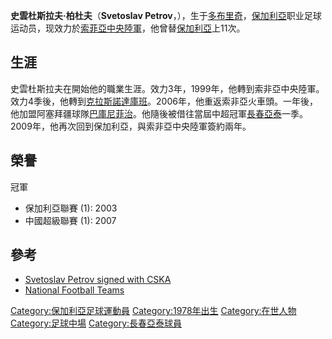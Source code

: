 {{Football player infobox |
  playername = 柏杜夫|
  image = [[File:Svetlio_petrov.JPG|240px]] |
  fullname = Svetoslav Stefanov Petrov|
  nickname = |
  dateofbirth = {{birth date and age|1978|2|12|df=y}} |
  cityofbirth = [[多布里奇|多布里奇]] |
  countryofbirth = [[保加利亞|保加利亞]] |
  height = {{height|m=1.77}} |
  currentclub  = [[索菲亞中央陸軍|索菲亞中央陸軍]] |
  clubnumber = 14 |
  position = [[中場|中場]] |
  youthyears = 1992-1996|
  youthclubs = {{tsl|en|PFC Dobrudzha Dobrich||多布魯察}} |
  years = 1996-1999<br/>2000–2004<br/>2004-2005<br/>2006<br>2007-2009<br>2008<br>2009- |
  clubs = {{tsl|en|PFC Dobrudzha Dobrich||多布魯察}}<br/>[[索菲亞中央陸軍|索菲亞中央陸軍]]<br/>[[克拉斯諾達爾庫班足球俱樂部|克拉斯諾達庫班]]<br/>[[索菲亞火車頭足球俱樂部|索菲亞火車頭]]<br>[[尼菲治足球俱乐部|巴庫尼菲治]]<br>→ [[長春亞泰|長春亞泰]] (借用)<br>[[索菲亞中央陸軍|索菲亞中央陸軍]] |
  caps(goals) = {{0}}59 {{0}}{{0}}(0)<br/>111 {{0}}(12)<br/>{{0}}32 {{0}}{{0}}(2)<br/>{{0}}{{0}}9 {{0}}{{0}}(0)<br/>{{0}}44 {{0}}{{0}}(5)<br/>{{0}}16 {{0}}{{0}}(0)<br/>{{0}}{{0}}12 {{0}}{{0}}(0)
 | nationalyears = 2000-2003|
 |nationalteam = [[保加利亞國家足球隊|保加利亞]] |
  nationalcaps(goals) = {{0}}11 {{0}}{{0}}(0) |
  pcupdate =  14 January 2010|
  ntupdate =  }}

'''史雲杜斯拉夫·柏杜夫'''（'''Svetoslav Petrov'''，{{bd|1978年|2月12日|catidx=Petrov, Svetoslav}}），生于[[多布里奇|多布里奇]]，[[保加利亞|保加利亞]]职业足球运动员，现效力於[[索菲亞中央陸軍|索菲亞中央陸軍]]，他曾替[[保加利亞國家足球隊|保加利亞]]上11次。

==生涯==

史雲杜斯拉夫在{{tsl|en|PFC Dobrudzha Dobrich||多布魯察}}開始他的職業生涯。效力3年，1999年，他轉到索非亞中央陸軍。效力4季後，他轉到[[克拉斯諾達爾庫班足球俱樂部|克拉斯諾達庫班]]。2006年，他重返索非亞火車頭。一年後，他加盟阿塞拜疆球隊[[尼菲治足球俱乐部|巴庫尼菲治]]。他隨後被借往當屆中超冠軍[[長春亞泰|長春亞泰]]一季。2009年，他再次回到保加利亞，與索非亞中央陸軍簽約兩年。

==榮譽==
;冠軍
*保加利亞聯賽 (1): 2003
*中國超級聯賽 (1): 2007

==參考==
* [https://web.archive.org/web/20110706142759/http://cska.bg/bg/article%3A800?cid=37 Svetoslav Petrov signed with CSKA]
* [http://www.national-football-teams.com/v2/player.php?id=1151 National Football Teams]{{Wayback|url=http://www.national-football-teams.com/v2/player.php?id=1151 |date=20121011180628 }}

{{DEFAULTSORT:Petrov, Svetoslav}}
[[Category:保加利亞足球運動員|Category:保加利亞足球運動員]]
[[Category:1978年出生|Category:1978年出生]]
[[Category:在世人物|Category:在世人物]]
[[Category:足球中場|Category:足球中場]]
[[Category:長春亞泰球員|Category:長春亞泰球員]]